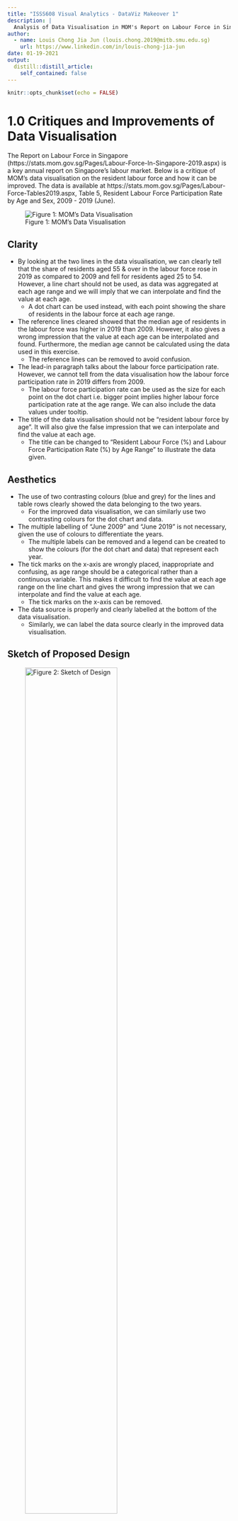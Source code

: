 ```yaml
---
title: "ISSS608 Visual Analytics - DataViz Makeover 1"
description: |
  Analysis of Data Visualisation in MOM's Report on Labour Force in Singapore.
author:
  - name: Louis Chong Jia Jun (louis.chong.2019@mitb.smu.edu.sg)
    url: https://www.linkedin.com/in/louis-chong-jia-jun
date: 01-19-2021
output:
  distill::distill_article:
    self_contained: false
---
```



```r
knitr::opts_chunk$set(echo = FALSE)
```

# 1.0 Critiques and Improvements of Data Visualisation

The Report on Labour Force in Singapore (https://stats.mom.gov.sg/Pages/Labour-Force-In-Singapore-2019.aspx) is a key annual report on Singapore's labour market. Below is a critique of MOM's data visualisation on the resident labour force and how it can be improved. The data is available at https://stats.mom.gov.sg/Pages/Labour-Force-Tables2019.aspx, Table 5, Resident Labour Force Participation Rate by Age and Sex, 2009 - 2019 (June).

![Figure 1: MOM's Data Visualisation](/Distill/blog/Makeover1/DataViz1.png)

## Clarity

* By looking at the two lines in the data visualisation, we can clearly tell that the share of residents aged 55 & over in the labour force rose in 2019 as compared to 2009 and fell for residents aged 25 to 54. However, a line chart should not be used, as data was aggregated at each age range and we will imply that we can interpolate and find the value at each age.
  + A dot chart can be used instead, with each point showing the share of residents in the labour force at each age range.

* The reference lines cleared showed that the median age of residents in the labour force was higher in 2019 than 2009. However, it also gives a wrong impression that the value at each age can be interpolated and found. Furthermore, the median age cannot be calculated using the data used in this exercise.
  + The reference lines can be removed to avoid confusion.

* The lead-in paragraph talks about the labour force participation rate. However, we cannot tell from the data visualisation how the labour force participation rate in 2019 differs from 2009.
  + The labour force participation rate can be used as the size for each point on the dot chart i.e. bigger point implies higher labour force participation rate at the age range. We can also include the data values under tooltip.

* The title of the data visualisation should not be "resident labour force by age". It will also give the false impression that we can interpolate and find the value at each age.
  + The title can be changed to "Resident Labour Force (%) and Labour Force Participation Rate (%) by Age Range" to illustrate the data given.

## Aesthetics

* The use of two contrasting colours (blue and grey) for the lines and table rows clearly showed the data belonging to the two years.
  + For the improved data visualisation, we can similarly use two contrasting colours for the dot chart and data.

* The multiple labelling of "June 2009" and "June 2019" is not necessary, given the use of colours to differentiate the years.
  + The multiple labels can be removed and a legend can be created to show the colours (for the dot chart and data) that represent each year.

* The tick marks on the x-axis are wrongly placed, inappropriate and confusing, as age range should be a categorical rather than a continuous variable. This makes it difficult to find the value at each age range on the line chart and gives the wrong impression that we can interpolate and find the value at each age.
  + The tick marks on the x-axis can be removed.

* The data source is properly and clearly labelled at the bottom of the data visualisation.
  + Similarly, we can label the data source clearly in the improved data visualisation.

## Sketch of Proposed Design

![Figure 2: Sketch of Design](/Distill/blog/Makeover1/Sketch1.jpg){width=70%}

* The dot chart can show the share of residents in the labour force at each age range without confusing readers that the values can be interpolated at each age.
* The labour force participation rate can be easily compared by looking at the size of the dots for the two years.
* For each dot (or data point), the exact values of the share of resident labour force and labour force participation rate can be found under tooltip.


# 2.0 Step-by-Step Description of Data Visualisation Preparation

## Data Preparation

* The relevant data values i.e. Share of Resident Labour Force (RLF) and Labour Force Participation Rate (LFPR) at all age ranges in 2009 and 2019 are collated in Excel and imported onto Tableau.
  
![Figure 3: Collated Data Values on Excel](/Distill/blog/Makeover1/Picture1.png){width=30%}

![Figure 4: Imported Data Values](/Distill/blog/Makeover1/Picture2.png){width=40%}

* Each column is renamed to appropriately represent the data values i.e. Age Range, RLF 2009, RLF 2019, LFPR 2009, LFPR 2019.
  
![Figure 5: Imported Data Values with Renamed Columns](/Distill/blog/Makeover1/Picture3.png){width=50%}

## Dot Chart

* "Age Range" is placed under Columns and "RLF 2009" and "RLF 2019" are placed under Rows.
  
![Figure 6: Dot Chart Part 1](/Distill/blog/Makeover1/Picture4.png){width=60%}

* The bar charts are converted into dot chart by clicking on dual axis. The axes are also synchronised.
  
![Figure 7: Dot Chart Part 2](/Distill/blog/Makeover1/Picture5.png){width=50%}

* As the x-axis (Age Range) is vertically oriented, it's not easily readable. Thus, the axis is rotated and the chart is set to fit the width.
  
![Figure 8: Dot Chart Part 3](/Distill/blog/Makeover1/Picture6.png){width=70%}

* To allow comparison of the labour force participation rate, "LFPR 2009" and "LFPR 2019" are placed under Size. The size of the dots will reflect the labour force participation rate i.e. larger dot will indicate higher labour force participation rate.
  
![Figure 9: Dot Chart Part 4](/Distill/blog/Makeover1/Picture7.png){width=80%}

* As there are overlaps of the dots, the opacity is set at 50% to allow easier comparison between the data values in 2009 and 2019.
  
![Figure 10: Dot Chart Part 5](/Distill/blog/Makeover1/Picture8.png){width=80%}

* To further facilitate comparison of labour force participation rate between 2009 and 2019, the size of the dots is increased.
  
![Figure 11: Dot Chart Part 6](/Distill/blog/Makeover1/Picture9.png){width=90%}

* Age Range, RLF, LFPR and the relevant period are added to Tooltip to let readers find the exact data values at each dot if required.
  
![Figure 12: Dot Chart Part 7](/Distill/blog/Makeover1/Picture10.png){width=90%}

* A legend is created to show the colours that represent each year and therefore, multiple labelling is not required. The headers are also hidden to simplify the chart for readers.
  
![Figure 13: Dot Chart (Final)](/Distill/blog/Makeover1/Picture11.png){width=80%}

## Data on Share of Resident Labour Force

* "Age Range" is placed under Columns and "RLF 2009" and "RLF 2019" are placed under Rows. "Show Me" is clicked to generate the data table for share of resident labour force. "Measure Names" is placed under Color to change the font color to match the year.
  
![Figure 14: RLF Data](/Distill/blog/Makeover1/Picture12.png){width=90%}

## Dashboard

* A dashboard is created. The title, lead-in paragraph and source are added as text. The dot chart and RLF data are added.


# 3.0 Proposed Data Visualisation Using Tableau

![Figure 15: Tableau Design](/Distill/blog/Makeover1/Tableau1.png)

## Major Observations

* The share of resident labour force aged 55 & over rose from 15.6% in 2009 to 24.7% in 2019, with notable rise from 4.60% in 2009 to 7.30% in 2019 for residents aged 60 to 64 and from 1.80% in 2009 to 4.50% in 2019 for residents aged 65 to 69.
* This was partly due to the higher labour force participation rate for residents aged 55 & over, most notably 63.90% in 2019 vs 50.60% in 2009 for residents aged 60 to 64, and 46.10% in 2019 vs 29.90% in 2009 for residents aged 65 to 69.
* The labour force participation rate was generally higher in 2019 than 2009 for all age ranges except 20 to 24, which was 61.00% in 2019 vs 63.50% in 2009. Despite this, the overall share of resident labour force aged 25 to 54 declined from 75.3% to 67.5%.